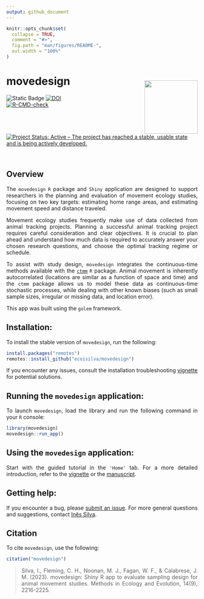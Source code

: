 ```yaml
---
output: github_document
---
```


<!-- README.md is generated from README.Rmd. Please edit that file -->

```r
knitr::opts_chunk$set(
  collapse = TRUE,
  comment = "#>",
  fig.path = "man/figures/README-",
  out.width = "100%"
)
```

# movedesign <img style="padding: 15px 0px 0px 0px;"  src='https://raw.githubusercontent.com/ecoisilva/movedesign/main/inst/app/www/logo.png' align="right" height="140"/>

<!-- badges: start -->

![Static Badge](https://img.shields.io/badge/version-0.3.0-blue)
[![DOI](https://zenodo.org/badge/474098792.svg)](https://zenodo.org/badge/latestdoi/474098792)<br>
[![R-CMD-check](https://github.com/ecoisilva/movedesign/actions/workflows/R-CMD-check.yaml/badge.svg)](https://github.com/ecoisilva/movedesign/actions/workflows/R-CMD-check.yaml)<br>
[![Project Status: Active – The project has reached a stable, usable state and is being actively developed.](https://www.repostatus.org/badges/latest/active.svg)](https://www.repostatus.org/#active)
<!-- [![Hits](https://hits.sh/github.com/ecoisilva/hits.svg)](https://hits.sh/github.com/ecoisilva/movedesign/) <br> -->
<!-- ![HitCount](https://img.shields.io/endpoint?color=%234bc61e&url=https%3A%2F%2Fhits.dwyl.com%2Fecoisilva%2Fmovedesign.json)<br> -->
<!-- [![Codecov test coverage](https://codecov.io/gh/ecoisilva/movedesign/branch/main/graph/badge.svg)](https://app.codecov.io/gh/ecoisilva/movedesign?branch=main) -->

<!-- badges: end -->
<br>

## Overview
<div style="text-align: justify">

The `movedesign` `R` package and `Shiny` application are designed to support researchers in the planning and evaluation of movement ecology studies, focusing on two key targets: estimating home range areas, and estimating movement speed and distance traveled.

Movement ecology studies frequently make use of data collected from animal tracking projects. Planning a successful animal tracking project requires careful consideration and clear objectives. It is crucial to plan ahead and understand how much data is required to accurately answer your chosen research questions, and choose the optimal tracking regime or schedule.

To assist with study design, `movedesign` integrates the continuous-time methods available with the [`ctmm`](https://ctmm-initiative.github.io/ctmm/) `R` package. Animal movement is inherently autocorrelated (locations are similar as a function of space and time) and the `ctmm` package allows us to model these data as continuous-time stochastic processes, while dealing with other known biases (such as small sample sizes, irregular or missing data, and location error).

This app was built using the `golem` framework.

## Installation:

To install the stable version of `movedesign`, run the following:

```r
install.packages("remotes")
remotes::install_github("ecoisilva/movedesign")
```

If you encounter any issues, consult the installation troubleshooting [vignette](https://ecoisilva.github.io/movedesign/articles/installation.html) for potential solutions.

## Running the `movedesign` application:

To launch `movedesign`, load the library and run the following command in your `R` console:

```r
library(movedesign)
movedesign::run_app()
```

## Using the `movedesign` application:

Start with the guided tutorial in the `'Home'` tab. For a more detailed introduction, refer to the [vignette](https://ecoisilva.github.io/movedesign/articles/tutorial.html) or the [manuscript](https://besjournals.onlinelibrary.wiley.com/doi/10.1111/2041-210X.14153).

## Getting help:

If you encounter a bug, please [submit an issue](https://github.com/ecoisilva/movedesign/issues). For more general questions and suggestions, contact [Inês Silva](mailto:i.simoes-silva@hzdr.de?subject=[movedesign]).

## Citation

To cite `movedesign`, use the following:
```r
citation("movedesign")
```

> Silva, I., Fleming, C. H., Noonan, M. J., Fagan, W. F., & Calabrese, J. M. (2023). movedesign: Shiny R app to evaluate sampling design for animal movement studies. Methods in Ecology and Evolution, 14(9), 2216-2225.

</div>
